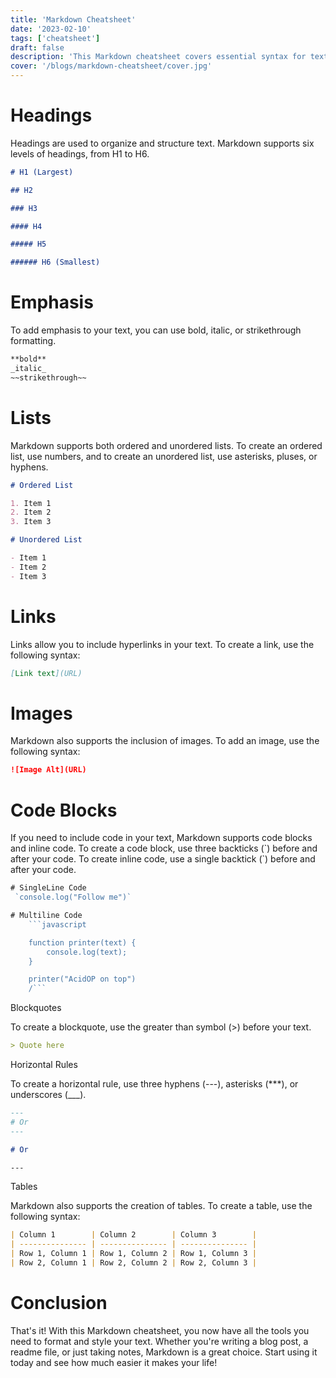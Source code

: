 ```yaml
---
title: 'Markdown Cheatsheet'
date: '2023-02-10'
tags: ['cheatsheet']
draft: false
description: 'This Markdown cheatsheet covers essential syntax for text formatting, headings, lists, links, images, code blocks, and tables'
cover: '/blogs/markdown-cheatsheet/cover.jpg'
---
```


# Headings

Headings are used to organize and structure text. Markdown supports six levels of headings, from H1 to H6.

```markdown
# H1 (Largest)

## H2

### H3

#### H4

##### H5

###### H6 (Smallest)
```

# Emphasis

To add emphasis to your text, you can use bold, italic, or strikethrough formatting.

```markdown
**bold**
_italic_
~~strikethrough~~
```

# Lists

Markdown supports both ordered and unordered lists. To create an ordered list, use numbers, and to create an unordered list, use asterisks, pluses, or hyphens.

```md
# Ordered List

1. Item 1
2. Item 2
3. Item 3

# Unordered List

- Item 1
- Item 2
- Item 3
```

# Links

Links allow you to include hyperlinks in your text. To create a link, use the following syntax:

```markdown
[Link text](URL)
```

# Images

Markdown also supports the inclusion of images. To add an image, use the following syntax:

```markdown
![Image Alt](URL)
```

# Code Blocks

If you need to include code in your text, Markdown supports code blocks and inline code. To create a code block, use three backticks (\`) before and after your code. To create inline code, use a single backtick (\`) before and after your code.

````javascript
# SingleLine Code
 `console.log("Follow me")`

# Multiline Code
    ```javascript

    function printer(text) {
	    console.log(text);
    }

    printer("AcidOP on top")
    /```
````

Blockquotes

To create a blockquote, use the greater than symbol (>) before your text.

```markdown
> Quote here
```

Horizontal Rules

To create a horizontal rule, use three hyphens (---), asterisks (\*\*\*), or underscores (\_\_\_).

```markdown
---
# Or
---

# Or

---
```

Tables

Markdown also supports the creation of tables. To create a table, use the following syntax:

```markdown
| Column 1        | Column 2        | Column 3        |
| --------------- | --------------- | --------------- |
| Row 1, Column 1 | Row 1, Column 2 | Row 1, Column 3 |
| Row 2, Column 1 | Row 2, Column 2 | Row 2, Column 3 |
```

# Conclusion

That's it! With this Markdown cheatsheet, you now have all the tools you need to format and style your text. Whether you're writing a blog post, a readme file, or just taking notes, Markdown is a great choice. Start using it today and see how much easier it makes your life!

